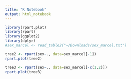 ```yaml
---
title: "R Notebook"
output: html_notebook
---
```


```r
library(rpart.plot)
library(rpart)
library(ggplot2)
library(dplyr)
#sex_marcel <- read_table2("~/Downloads/sex_marcel.txt")


```
```r
tree2 <- rpart(sex~., data=sex_marcel[-1])
rpart.plot(tree2)
```

```r

tree3 <- rpart(sex~., data=sex_marcel[-c(1,2)])
rpart.plot(tree3)
```

